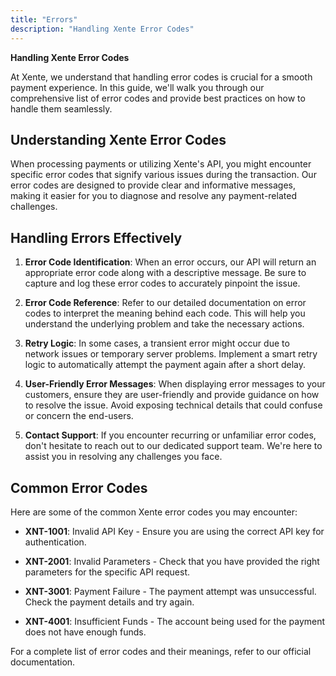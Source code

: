 ```yaml
---
title: "Errors"
description: "Handling Xente Error Codes"
---
```

**Handling Xente Error Codes**

At Xente, we understand that handling error codes is crucial for a smooth payment experience. In this guide, we'll walk you through our comprehensive list of error codes and provide best practices on how to handle them seamlessly.

## Understanding Xente Error Codes

When processing payments or utilizing Xente's API, you might encounter specific error codes that signify various issues during the transaction. Our error codes are designed to provide clear and informative messages, making it easier for you to diagnose and resolve any payment-related challenges.

## Handling Errors Effectively

1. **Error Code Identification**: When an error occurs, our API will return an appropriate error code along with a descriptive message. Be sure to capture and log these error codes to accurately pinpoint the issue.

2. **Error Code Reference**: Refer to our detailed documentation on error codes to interpret the meaning behind each code. This will help you understand the underlying problem and take the necessary actions.

3. **Retry Logic**: In some cases, a transient error might occur due to network issues or temporary server problems. Implement a smart retry logic to automatically attempt the payment again after a short delay.

4. **User-Friendly Error Messages**: When displaying error messages to your customers, ensure they are user-friendly and provide guidance on how to resolve the issue. Avoid exposing technical details that could confuse or concern the end-users.

5. **Contact Support**: If you encounter recurring or unfamiliar error codes, don't hesitate to reach out to our dedicated support team. We're here to assist you in resolving any challenges you face.

## Common Error Codes

Here are some of the common Xente error codes you may encounter:

- **XNT-1001**: Invalid API Key - Ensure you are using the correct API key for authentication.

- **XNT-2001**: Invalid Parameters - Check that you have provided the right parameters for the specific API request.

- **XNT-3001**: Payment Failure - The payment attempt was unsuccessful. Check the payment details and try again.

- **XNT-4001**: Insufficient Funds - The account being used for the payment does not have enough funds.

For a complete list of error codes and their meanings, refer to our official documentation.

